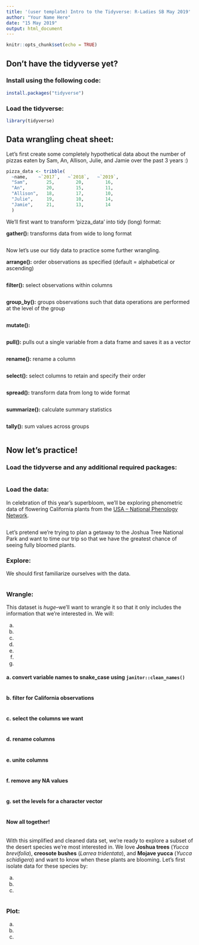 ```yaml
---
title: '(user template) Intro to the Tidyverse: R-Ladies SB May 2019'
author: "Your Name Here"
date: "15 May 2019"
output: html_document
---
```


```r
knitr::opts_chunk$set(echo = TRUE)
```

## **Don't have the tidyverse yet?**
### Install using the following code:

```r
install.packages("tidyverse")
```

### Load the tidyverse:

```r
library(tidyverse)
```

## **Data wrangling cheat sheet:**

Let's first create some completely hypothetical data about the number of pizzas eaten by Sam, An, Allison, Julie, and Jamie over the past 3 years :)
```r
pizza_data <- tribble(
  ~name,    ~`2017`,   ~`2018`,   ~`2019`, 
  "Sam",       25,        20,        16,   
  "An",        20,        15,        11,  
  "Allison",   18,        17,        10,
  "Julie",     19,        10,        14,
  "Jamie",     21,        13,        14
  )
```

We'll first want to transform 'pizza_data' into tidy (long) format:

**gather():** transforms data from wide to long format
```r

```

Now let's use our tidy data to practice some further wrangling.

**arrange():** order observations as specified (default = alphabetical or ascending)
```r

```

**filter():** select observations within columns
```r

```

**group_by():** groups observations such that data operations are performed at the level of the group
```r

```

**mutate():** 
```r

```

**pull():** pulls out a single variable from a data frame and saves it as a vector
```r

```

**rename():** rename a column
```r

```

**select():** select columns to retain and specify their order
```r

```

**spread():** transform data from long to wide format
```r

```

**summarize():** calculate summary statistics
```r

```

**tally():** sum values across groups
```r

```

## **Now let's practice!**

### Load the tidyverse and any additional required packages:

```r

```

### Load the data: 

In celebration of this year's superbloom, we'll be exploring phenometric data of flowering California plants from the [USA -- National Phenology Network](https://www.usanpn.org/home).

```r

```

Let's pretend we're trying to plan a getaway to the Joshua Tree National Park and want to time our trip so that we have the greatest chance of seeing fully bloomed plants. 

### Explore: 

We should first familiarize ourselves with the data. 

```r

```

### Wrangle:

This dataset is *huge*--we'll want to wrangle it so that it only includes the information that we're interested in. We will:

a.   
b. 
c.   
d.   
e.  
f. 
g.

#### a. convert variable names to snake_case using `janitor::clean_names()`

```r

```

#### b. filter for California observations

```r

```

#### c. select the columns we want

```r

```

#### d. rename columns

```r

```

#### e. unite columns

```r

```

#### f. remove any NA values

```r

```

#### g. set the levels for a character vector

```r

```

#### Now all together!

```r

```

With this simplified and cleaned data set, we're ready to explore a subset of the desert species we're most interested in. We love **Joshua trees** (*Yucca brevifolia*), **creosote bushes** (*Larrea tridentata*), and **Mojave yucca** (*Yucca schidigera*) and want to know when these plants are blooming. Let's first isolate data for these species by:

a. 
b. 
c. 

```r

```

### Plot:

a. 
b. 
c. 

```r

```